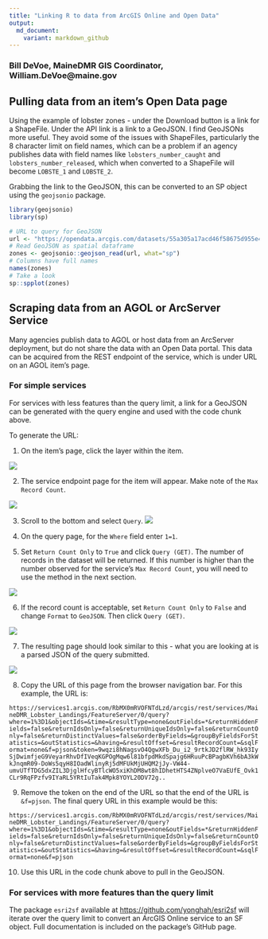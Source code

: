 ---
title: "Linking R to data from ArcGIS Online and Open Data"
output:
  md_document:
    variant: markdown_github
---

### Bill DeVoe, MaineDMR GIS Coordinator, William.DeVoe@maine.gov

## Pulling data from an item's Open Data page

Using the example of lobster zones - under the Download button is a link for a ShapeFile. Under the API link is a link to a GeoJSON. I find GeoJSONs more useful. They avoid some of the issues with ShapeFiles, particularly the 8 character limit on field names, which can be a problem if an agency publishes data with field names like `lobsters_number_caught` and `lobsters_number_released`, which when converted to a ShapeFile will become `LOBSTE_1` and `LOBSTE_2`.

Grabbing the link to the GeoJSON, this can be converted to an SP object using the `geojsonio` package.

```{r get geojson, echo=TRUE}
library(geojsonio) 
library(sp)

# URL to query for GeoJSON
url <- "https://opendata.arcgis.com/datasets/55a305a17acd46f58675d955e4fcaa83_0.geojson"
# Read GeoJSON as spatial dataframe
zones <- geojsonio::geojson_read(url, what="sp")
# Columns have full names
names(zones)
# Take a look
sp::spplot(zones)
```


## Scraping data from an AGOL or ArcServer Service

Many agencies publish data to AGOL or host data from an ArcServer deployment, but do not share the data with an Open Data portal. This data can be acquired from the REST endpoint of the service, which is under URL on an AGOL item's page.

### For simple services

For services with less features than the query limit, a link for a GeoJSON can be generated with the query engine and used with the code chunk above. 

To generate the URL:

1. On the item's page, click the layer within the item.

![](web_integration_images/item_page.png)

2. The service endpoint page for the item will appear. Make note of the `Max Record Count`.

![](web_integration_images/max_record_count.png)

3. Scroll to the bottom and select `Query`.
![](web_integration_images/query_link.png)

4. On the query page, for the `Where` field enter `1=1`.

5. Set `Return Count Only` to `True` and click `Query (GET)`. The number of records in the dataset will be returned. If this number is higher than the number observed for the service's `Max Record Count`, you will need to use the method in the next section.
    
![](web_integration_images/get_record_count.png)

6. If the record count is acceptable, set `Return Count Only` to `False` and change `Format` to `GeoJSON`. Then click `Query (GET)`.

![](web_integration_images/get_query.png)

7. The resulting page should look similar to this - what you are looking at is a parsed JSON of the query submitted.

![](web_integration_images/json.png)

8. Copy the URL of this page from the browser navigation bar. For this example, the URL is:

```https://services1.arcgis.com/RbMX0mRVOFNTdLzd/arcgis/rest/services/MaineDMR_Lobster_Landings/FeatureServer/0/query?where=1%3D1&objectIds=&time=&resultType=none&outFields=*&returnHiddenFields=false&returnIdsOnly=false&returnUniqueIdsOnly=false&returnCountOnly=false&returnDistinctValues=false&orderByFields=&groupByFieldsForStatistics=&outStatistics=&having=&resultOffset=&resultRecordCount=&sqlFormat=none&f=pjson&token=9wqzi8hNagsvO4QgwXFb_Du_i2_9rtkJD2flRW_hk93IySjDwimfjeG9VeyarRhvDfIVeqKGPOgMqw6l81bfpdMkdSpajg6HRuuPcBPagbKVh6bA3kWkJnqmR09-DoWs5qyH8IOadWlinyRj5dMFUkMjUHQM2jJy-VW44-umvUTfTDG5dxZIL3DjglHfcyBTlcWO5xiKhDM8wt8hIDhetHTS4ZNplveO7VaEUfE_Ovk1CLr9RqFPzfv9IYaRL5YRtIuTak4Mpk8YOYL20DV72g..```

9. Remove the token on the end of the URL so that the end of the URL is `&f=pjson`. The final query URL in this example would be this:

```https://services1.arcgis.com/RbMX0mRVOFNTdLzd/arcgis/rest/services/MaineDMR_Lobster_Landings/FeatureServer/0/query?where=1%3D1&objectIds=&time=&resultType=none&outFields=*&returnHiddenFields=false&returnIdsOnly=false&returnUniqueIdsOnly=false&returnCountOnly=false&returnDistinctValues=false&orderByFields=&groupByFieldsForStatistics=&outStatistics=&having=&resultOffset=&resultRecordCount=&sqlFormat=none&f=pjson```

10. Use this URL in the code chunk above to pull in the GeoJSON.

### For services with more features than the query limit

The package `esri2sf` available at [https://github.com/yonghah/esri2sf](https://github.com/yonghah/esri2sf) will iterate over the query limit to convert an ArcGIS Online service to an SF object. Full documentation is included on the package's GitHub page.



